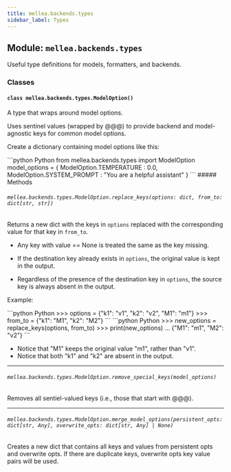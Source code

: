 ```yaml
---
title: mellea.backends.types
sidebar_label: Types
---
```


## Module: `mellea.backends.types`

Useful type definitions for models, formatters, and backends.

### Classes

#### `class mellea.backends.types.ModelOption()`

A type that wraps around model options.

Uses sentinel values (wrapped by @@@) to provide backend and model-agnostic keys for common model options.

Create a dictionary containing model options like this:

<CodeGroup>
```python Python
from mellea.backends.types import ModelOption
model_options = { ModelOption.TEMPERATURE : 0.0, ModelOption.SYSTEM_PROMPT : "You are a helpful assistant" }
```
</CodeGroup>
##### Methods

###### `mellea.backends.types.ModelOption.replace_keys(options: dict, from_to: dict[str, str])`

Returns a new dict with the keys in `options` replaced with the corresponding value for that key in `from_to`.

- Any key with value == None is treated the same as the key missing.

- If the destination key already exists in `options`, the original value is kept in the output.

- Regardless of the presence of the destination key in `options`,
  the source key is always absent in the output.

Example:

<CodeGroup>
```python Python
>>> options = {"k1": "v1", "k2": "v2", "M1": "m1"}
>>> from_to = {"k1": "M1", "k2": "M2"}
```

</CodeGroup>

<CodeGroup>
```python Python
>>> new_options = replace_keys(options, from_to)
>>> print(new_options)
... {"M1": "m1", "M2": "v2"}
```
</CodeGroup>

- Notice that "M1" keeps the original value "m1", rather than "v1".
- Notice that both "k1" and "k2" are absent in the output.

---

###### `mellea.backends.types.ModelOption.remove_special_keys(model_options)`

Removes all sentiel-valued keys (i.e., those that start with @@@).

---

###### `mellea.backends.types.ModelOption.merge_model_options(persistent_opts: dict[str, Any], overwrite_opts: dict[str, Any] | None)`

Creates a new dict that contains all keys and values from persistent opts and overwrite opts. If there are duplicate keys, overwrite opts key value pairs will be used.
